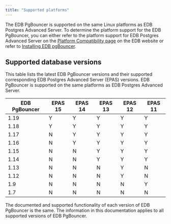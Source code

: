 ```yaml
---
title: "Supported platforms"
---
```


The EDB PgBouncer is supported on the same Linux platforms as EDB Postgres Advanced Server. To determine the platform support for the EDB PgBouncer, you can either refer to the platform support for EDB Postgres Advanced Server on the [Platform Compatibility page](https://www.enterprisedb.com/platform-compatibility#epas) on the EDB website or refer to [Installing EDB pgBouncer](./installing). 

## Supported database versions

This table lists the latest EDB PgBouncer versions and their supported corresponding EDB Postgres Advanced Server (EPAS) versions. EDB PgBouncer is supported on the same platforms as EDB Postgres Advanced Server. 

| EDB PgBouncer | EPAS 15  | EPAS 14 | EPAS 13 | EPAS 12 | EPAS 11 |   
| ------------- | -------  | ------- | ------- | ------- | ------- |   
| 1.19          | Y        | Y       | Y       | Y       | Y       |   
| 1.18          | Y        | Y       | Y       | Y       | Y       |   
| 1.17          | N        | Y       | Y       | Y       | Y       |   
| 1.16          | N        | Y       | Y       | Y       | Y       |   
| 1.15          | N        | N       | Y       | Y       | Y       |   
| 1.14          | N        | N       | Y       | Y       | Y       |   
| 1.13          | N        | N       | N       | Y       | N       |   
| 1.12          | N        | N       | N       | Y       | N       |   
| 1.9           | N        | N       | N       | N       | Y       |   
| 1.7           |  N        | N       | N       | N       | N       |   


The documented and supported functionality of each version of EDB PgBouncer is the same. The information in this documentation applies to all supported versions of EDB PgBouncer.
